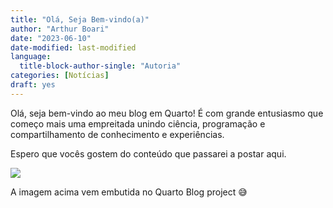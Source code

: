 ```yaml
---
title: "Olá, Seja Bem-vindo(a)"
author: "Arthur Boari"
date: "2023-06-10"
date-modified: last-modified
language: 
  title-block-author-single: "Autoria"
categories: [Notícias]
draft: yes
---
```


Olá, seja bem-vindo ao meu blog em Quarto! É com grande entusiasmo que começo mais uma empreitada unindo ciência, programação e compartilhamento de conhecimento e experiências.

Espero que vocês gostem do conteúdo que passarei a postar aqui.

![](thumbnail.jpg)

A imagem acima vem embutida no Quarto Blog project 😅
